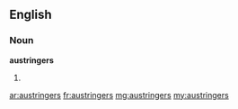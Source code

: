 ==English==

===Noun===
'''austringers'''

# {{plural of|[[austringer]]}}

[[ar:austringers]]
[[fr:austringers]]
[[mg:austringers]]
[[my:austringers]]